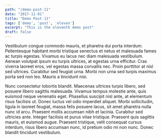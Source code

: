 ```yaml
---
path: "/demo-post-11"
date: "2017-11-01"
title: "Demo Post 11"
tags: ['demo', 'post', 'eleven']
excerpt: "This is the eleventh demo post"
draft: false
---
```


Vestibulum congue commodo mauris, et pharetra dui porta interdum. Pellentesque habitant morbi tristique senectus et netus et malesuada fames ac turpis egestas. Vivamus eu lacus nec diam malesuada vestibulum. Aenean volutpat ipsum eu turpis ultrices, at egestas urna efficitur. Cras viverra laoreet eros, vel egestas massa convallis nec. Proin porttitor at nisl sed ultrices. Curabitur sed feugiat urna. Morbi non urna sed turpis maximus porta sed non leo. Mauris a tincidunt nisi.

Nunc consectetur lobortis blandit. Maecenas ultrices turpis libero, sed posuere libero sagittis malesuada. Vivamus tempus molestie ante, quis euismod neque venenatis eget. Phasellus suscipit nisl ante, at elementum risus facilisis ut. Donec luctus vel odio imperdiet aliquet. Morbi sollicitudin, ligula in laoreet feugiat, massa felis posuere lacus, sit amet pharetra nulla nunc id arcu. Praesent mollis accumsan nibh et lacinia. Curabitur sed ultricies ante. Integer facilisis et purus vitae tristique. Praesent quis sagittis mauris, et euismod augue. Praesent tristique, velit consequat cursus interdum, risus libero accumsan nunc, id pretium odio mi non nunc. Donec blandit tincidunt vestibulum.


